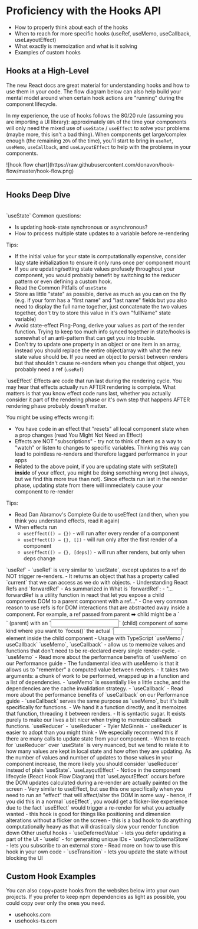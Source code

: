 
# Proficiency with the Hooks API

<Summary>
  <ul>
    <li>How to properly think about each of the hooks</li>
    <li>When to reach for more specific hooks (useRef, useMemo, useCallback, useLayoutEffect)</li>
    <li>What exactly is memoization and what is it solving</li>
    <li>Examples of custom hooks</li>
  </ul>
</Summary>

## Hooks at a High-Level

The new React <Resource url='https://react.dev/reference/react'>docs</Resource> are great material for understanding hooks and how to use them in your code. The flow diagram below can also help build your mental model around when certain hook actions are "running" during the component lifecycle.

In my experience, the use of hooks follows the 80/20 rule (assuming you are importing a UI library): approximately `80%` of the time your components will only need the mixed use of `useState` / `useEffect` to solve your problems (maybe more, this isn't a bad thing). When components get large/complex enough (the remaining `20%` of the time), you'll start to bring in `useRef`, `useMemo`, `useCallback`, and `useLayoutEffect` to help with the problems in your components.

<Expand parent='Functional Component Lifecycle Diagram'>
![hook flow chart](https://raw.githubusercontent.com/donavon/hook-flow/master/hook-flow.png)
</Expand>

---

## Hooks Deep Dive

<br/>

<FAQ>

<Question value='useState'>
<QuestionText>`useState`</QuestionText>
<Answer>
Common questions:

- <Resource url='https://www.youtube.com/watch?v=RAJD4KpX8LA'>Is updating hook-state synchronous or asynchronous?</Resource>
- <Resource url='https://react.dev/learn/queueing-a-series-of-state-updates'>How to process multiple state updates to a variable before re-rendering</Resource>

Tips:

- If the initial value for your state is computationally expensive, consider <Resource url='https://kentcdodds.com/blog/use-state-lazy-initialization-and-function-updates'>lazy state initialization</Resource> to ensure it only runs once per component mount
- If you are updating/setting state values profusely throughout your component, you would probably benefit by switching to the <Resource url='https://react.dev/reference/react/useReducer'>reducer pattern</Resource> or even defining a <Resource url='https://react.dev/learn/reusing-logic-with-custom-hooks'>custom hook</Resource>.
- Read the <Resource url='https://profy.dev/article/react-usestate-pitfalls'>Common Pitfalls of `useState`</Resource>
- Store as little "state" as possible, <Resource url='https://kentcdodds.com/blog/dont-sync-state-derive-it'>derive</Resource> as much as you can on the fly (e.g. if your form has a "first name" and "last name" fields but you also need to display the full name together, just concatenate the two values together, don't try to store this value in it's own "fullName" state variable)
- Avoid state-effect <Resource url='https://twitter.com/asidorenko_/status/1622904907954094080?s=20'>Ping-Pong</Resource>, derive your values as part of the render function. Trying to keep too much info synced together in state/hooks is somewhat of an anti-pattern that can get you into trouble.
- Don't try to update one property in an object or one item in an array, instead you should <Resource url='https://react.dev/reference/react/useState#updating-objects-and-arrays-in-state'>replace</Resource> the entire object/array with what the new state value should be. If you need an object to persist between renders but that shouldn't cause re-renders when you change that object, you probably need a <Resource url='#advanced-hooks'>ref (`useRef`)</Resource>
</Answer>
</Question>

<Question value='useEffect'>
<QuestionText>`useEffect`</QuestionText>
<Answer>
Effects are code that run last during the rendering cycle. You may hear that effects actually run AFTER rendering is complete. What matters is that you know effect code runs last, whether you actually consider it part of the rendering phase or it's own step that happens AFTER rendering phase probably doesn't matter.

You might be using effects wrong if:

- You have code in an effect that "resets" all local component state when a prop changes (read <Resource url='https://react.dev/learn/you-might-not-need-an-effect#resetting-all-state-when-a-prop-changes'>You Might Not Need an Effect</Resource>)
- Effects are NOT "subscriptions" - try not to think of them as a way to <Resource url='https://profy.dev/article/react-usestate-pitfalls#listening-to-state-changes-via-useeffect'>"watch" or listen</Resource> to changes to specific variables. Thinking this way can lead to pointless re-renders and therefore laggard performance in your apps
- Related to the above point, if you are updating state with setState() **inside** of your effect, you <Resource url='https://profy.dev/article/react-usestate-pitfalls#updating-state-via-useeffect'>might be doing something wrong</Resource> (not always, but we find this more true than not). Since effects run last in the render phase, updating state from there will immediately cause your component to re-render

Tips:

- Read Dan Abramov's <Resource url='https://overreacted.io/a-complete-guide-to-useeffect/'>Complete Guide to useEffect</Resource> (and then, when you think you understand effects, read it again)
- When effects run
  - `useEffect(() ⇒ {})` - will run after every render of a component
  - `useEffect(() ⇒ {}, [])` - will run only after the first render of a component
  - `useEffect(() ⇒ {}, [deps])` - will run after renders, but only when deps change
</Answer>
</Question>

<Question value='useRef'>
<QuestionText>`useRef`</QuestionText>
<Answer>
- <Resource url='https://ui.dev/useref'>`useRef`</Resource> is very similar to `useState`, except updates to a ref do NOT trigger re-renders.
- It returns an object that has a property called `current` that we can access as we do with objects.
- <Resource url='https://degreat.co.uk/blog/react-refs/'>Understanding React Refs and `forwardRef`</Resource>
  - As summarized in <Resource url='https://deadsimplechat.com/blog/react-forwardref/'>What is `forwardRef`</Resource>:
    - "... forwardRef is a utility function in react that let you expose a child components DOM to a parent component with a ref..."
  - One very common reason to use refs is for DOM interactions that are abstracted away inside a component. For example, a ref passed from parent ➡️ child might be a `<Form>` (parent) with an `<Input>` (child) component of some kind where you want to `focus()` the actual `<input />` element inside the child component
  - Usage with <Resource url='https://www.totaltypescript.com/strongly-type-useref-with-elementref'>TypeScript</Resource>
</Answer>
</Question>

<Question value='useMemo / useCallback'>
<QuestionText>`useMemo / useCallback`</QuestionText>
<Answer>
`useMemo`, `useCallback` - allow us to memoize values and functions that don't need to be re-declared every single render-cycle. 
- `useMemo` 
  - Read more about the performance benefits of `useMemo` on our <Resource url='/react-performance-optimization'>Performance</Resource> guide
  - The fundamental idea with useMemo is that it allows us to "remember" a computed value between renders.
  - It takes two arguments: a chunk of work to be performed, wrapped up in a function and a list of dependencies.
  - `useMemo` is essentially like a little cache, and the dependencies are the cache invalidation strategy.
- `useCallback` 
  - Read more about the performance benefits of `useCallback` on our <Resource url='/react-performance-optimization'>Performance</Resource> guide
  - `useCallback` serves the same purpose as `useMemo`, but it's built specifically for functions.
  - We hand it a function directly, and it memoizes that function, threading it between renders.
  - It is syntactic sugar. It exists purely to make our lives a bit nicer when trying to memoize callback functions.
</Answer>
</Question>

<Question value='useReducer'>
<QuestionText>`useReducer`</QuestionText>
<Answer>
- <Resource url='https://ui.dev/usereducer'>`useReducer`</Resource> - Tyler McGinnis
- <Resource url='https://www.reddit.com/r/reactjs/comments/10bohti/usereducer_is_easier_to_adopt_than_you_might_think/'>`useReducer` is easier to adopt than you might think</Resource>
- We especially recommend this if there are many calls to update state from your component. 
- When to reach for `useReducer` over `useState` is very nuanced, but we tend to relate it to how many values are kept in local state and how often they are updating. As the number of values and number of updates to those values in your component increase, the more likely you should consider `useReducer` instead of plain `useState`.
</Answer>
</Question>

<Question value='useLayoutEffect'>
<QuestionText>`useLayoutEffect`</QuestionText>
<Answer>
- Notice in the <Resource url='#hooks-at-a-high-level'>component lifecycle (React Hook Flow Diagram)</Resource> that `useLayoutEffect` occurs before the DOM updates calculated during a re-render are actually painted on the screen
- Very similar to useEffect, but use this one specifically when you need to run an "effect" that will affect/alter the DOM in some way
  - hence, if you did this in a normal `useEffect`, you would get a flicker-like experience due to the fact `useEffect` would trigger a re-render for what you actually wanted
  - this hook is good for things like positioning and dimension alterations without a flicker on the screen
  - this is a bad hook to do anything computationally heavy as that will drastically slow your render function down
</Answer>
</Question>

<Question value='other'>
<QuestionText>Other useful hooks</QuestionText>
<Answer>
- <Resource url='https://react.dev/reference/react/useDeferredValue'>`useDeferredValue`</Resource> - lets you defer updating a part of the UI
- <Resource url='https://react.dev/reference/react/useId'>`useId`</Resource> - for generating unique IDs
- <Resource url='https://react.dev/reference/react/useSyncExternalStore'>`useSyncExternalStore`</Resource> - lets you subscribe to an <Resource url='https://thisweekinreact.com/articles/useSyncExternalStore-the-underrated-react-api'>external store</Resource>
  - Read more on <Resource url='https://blog.saeloun.com/2021/12/30/react-18-useSyncExternalStore-api/'>how to use this hook in your own code</Resource>
- <Resource url='https://react.dev/reference/react/useTransition'>`useTransition`</Resource> - lets you update the state without blocking the UI
</Answer>
</Question>

</FAQ>


## Custom Hook Examples

You can also copy+paste hooks from the websites below into your own projects. If you prefer to keep npm dependencies as light as possible, you could copy over only the ones you need.

- <Resource url='https://usehooks.com/'>usehooks.com</Resource>
- <Resource url='https://usehooks-ts.com/'>usehooks-ts.com</Resource>
